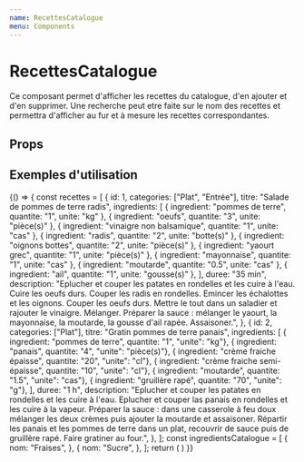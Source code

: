 ```yaml
---
name: RecettesCatalogue
menu: Components
---
```


# RecettesCatalogue


Ce composant permet d'afficher les recettes du catalogue, d'en ajouter
 et d'en supprimer. Une recherche peut etre faite sur le nom des recettes et
permettra d'afficher au fur et à mesure les recettes correspondantes.

## Props
<Props of={RecettesCatalogue} />


## Exemples d'utilisation

<Playground>
  {() => {
    const recettes = [
      {
        id: 1,
        categories: ["Plat", "Entrée"],
        titre: "Salade de pommes de terre radis",
        ingredients: [
          { ingredient: "pommes de terre", quantite: "1", unite: "kg" },
          { ingredient: "oeufs", quantite: "3", unite: "pièce(s)" },
          { ingredient: "vinaigre non balsamique", quantite: "1", unite: "cas" },
          { ingredient: "radis", quantite: "2", unite: "botte(s)" },
          { ingredient: "oignons bottes", quantite: "2", unite: "pièce(s)" },
          { ingredient: "yaourt grec", quantite: "1", unite: "pièce(s)" },
          { ingredient: "mayonnaise", quantite: "1", unite: "cas" },
          { ingredient: "moutarde", quantite: "0.5", unite: "cas" },
          { ingredient: "ail", quantite: "1", unite: "gousse(s)" },
        ],
        duree: "35 min",
        description:
          "Eplucher et couper les patates en rondelles et les cuire à l'eau. Cuire les oeufs durs. Couper les radis en rondelles. Emincer les échalottes et les oignons. Couper les oeufs durs. Mettre le tout dans un saladier et rajouter le vinaigre. Mélanger. Préparer la sauce :  mélanger le yaourt, la mayonnaise, la moutarde, la gousse d'ail rapée. Assaisoner.",
      },
      {
        id: 2,
        categories: ["Plat"],
        titre: "Gratin pommes de terre panais",
        ingredients: [
          { ingredient: "pommes de terre", quantite: "1", "unite": "kg"},
          { ingredient: "panais", quantite: "4", "unite": "pièce(s)"},
          { ingredient: "crème fraiche épaisse", quantite: "20", "unite": "cl"},
          { ingredient: "crème fraiche semi-épaisse", quantite: "10", "unite": "cl"},
          { ingredient: "moutarde", quantite: "1.5", "unite": "cas"},
          { ingredient: "gruillère rapé", quantite: "70", "unite": "g"},
        ],
        duree: "1 h",
        description:
          "Eplucher et couper les patates en rondelles et les cuire à l'eau. Eplucher et couper las panais en rondelles et les cuire à la vapeur. Préparer la sauce : dans une casserole à feu doux mélanger les deux crèmes puis ajouter la moutarde et assaisoner. Répartir les panais et les pommes de terre dans un plat, recouvrir de sauce puis de gruillère rapé. Faire gratiner au four.",
      },
    ];
    const ingredientsCatalogue = [
      {
        nom: "Fraises",
      },
      {
        nom: "Sucre",
      },
    ];
    return (
      <RecettesCatalogue 
        totalRecettes={recettes}
        ingredientsPossibles={ingredientsCatalogue}
      />
    )
  }}
</Playground>
